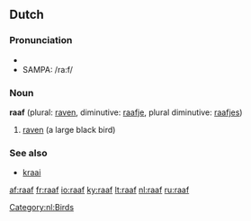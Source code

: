 ==Dutch==

===Pronunciation===
*{{audio|Nl-raaf.ogg|audio}}
*SAMPA: /ra:f/

===Noun===
'''raaf''' {{f}} (plural: [[raven]], diminutive: [[raafje]], plural diminutive: [[raafjes]])

# [[raven]] (a large black bird)

===See also===
*[[kraai]] {{m}}

[[Category:nl:Birds]]

[[af:raaf]]
[[fr:raaf]]
[[io:raaf]]
[[ky:raaf]]
[[lt:raaf]]
[[nl:raaf]]
[[ru:raaf]]